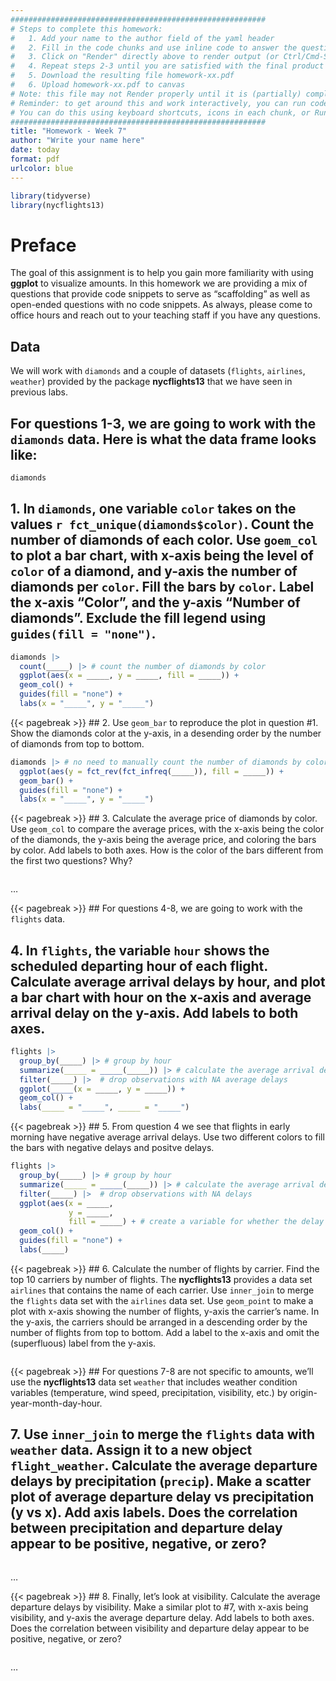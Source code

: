 ```yaml
---
#########################################################
# Steps to complete this homework:
#   1. Add your name to the author field of the yaml header
#   2. Fill in the code chunks and use inline code to answer the questions 
#   3. Click on "Render" directly above to render output (or Ctrl/Cmd-Shift-K)
#   4. Repeat steps 2-3 until you are satisfied with the final product
#   5. Download the resulting file homework-xx.pdf
#   6. Upload homework-xx.pdf to canvas
# Note: this file may not Render properly until it is (partially) completed
# Reminder: to get around this and work interactively, you can run code chunks on their own
# You can do this using keyboard shortcuts, icons in each chunk, or Run at the top right of this pane
#########################################################
title: "Homework - Week 7"
author: "Write your name here"
date: today
format: pdf
urlcolor: blue
---
```


```r
library(tidyverse)
library(nycflights13)
```

# Preface

The goal of this assignment is to help you gain more familiarity with using **ggplot** to visualize amounts. In this homework we are providing a mix of questions that provide code snippets to serve as "scaffolding" as well as open-ended questions with no code snippets. As always, please come to office hours and reach out to your teaching staff if you have any questions.

## Data

We will work with `diamonds` and a couple of datasets (`flights`, `airlines`, `weather`) provided by the package **nycflights13** that we have seen in previous labs.

## For questions 1-3, we are going to work with the `diamonds` data. Here is what the data frame looks like:

``` r
diamonds
```


<!--- Please leave the code above unchanged. Questions start from here. --->

## 1. In `diamonds`, one variable `color` takes on the values `r fct_unique(diamonds$color)`. Count the number of diamonds of each color. Use `goem_col` to plot a bar chart, with x-axis being the level of `color` of a diamond, and y-axis the number of diamonds per `color`. Fill the bars by `color`. Label the x-axis "Color", and the y-axis "Number of diamonds". Exclude the fill legend using `guides(fill = "none")`.

``` r
diamonds |> 
  count(_____) |> # count the number of diamonds by color
  ggplot(aes(x = _____, y = _____, fill = _____)) +   
  geom_col() +
  guides(fill = "none") +
  labs(x = "_____", y = "_____")
```


{{< pagebreak >}}
## 2. Use `geom_bar` to reproduce the plot in question #1. Show the diamonds color at the y-axis, in a desending order by the number of diamonds from top to bottom.

``` r
diamonds |> # no need to manually count the number of diamonds by color this time
  ggplot(aes(y = fct_rev(fct_infreq(_____)), fill = _____)) +
  geom_bar() +
  guides(fill = "none") +
  labs(x = "_____", y = "_____")
```


{{< pagebreak >}}
## 3. Calculate the average price of diamonds by color. Use `geom_col` to compare the average prices, with the x-axis being the color of the diamonds, the y-axis being the average price, and coloring the bars by color. Add labels to both axes. How is the color of the bars different from the first two questions? Why?
<!-- No tips this time! -->

``` r

```
...


{{< pagebreak >}}
## For questions 4-8, we are going to work with the `flights` data.

## 4. In `flights`, the variable `hour` shows the scheduled departing hour of each flight. Calculate average arrival delays by hour, and plot a bar chart with hour on the x-axis and average arrival delay on the y-axis. Add labels to both axes.

``` r
flights |>
  group_by(_____) |> # group by hour
  summarize(_____ = _____(_____)) |> # calculate the average arrival delay (by hour), removing NAs
  filter(_____) |>  # drop observations with NA average delays
  ggplot(_____(x = _____, y = _____)) +
  geom_col() +
  labs(_____ = "_____", _____ = "_____")
```


{{< pagebreak >}}
## 5. From question 4 we see that flights in early morning have negative average arrival delays. Use two different colors to fill the bars with negative delays and positve delays.
<!-- Tip: You can generate a new variable indicating whether the average arrival delay is positive or negative. Then use this variable in the fill argument in aesthetics.  -->

``` r
flights |>
  group_by(_____) |> # group by hour
  summarize(_____ = _____(_____)) |> # calculate the average arrival delay (by hour), removing NAs
  filter(_____) |>  # drop observations with NA delays
  ggplot(aes(x = _____,
             y = _____,
             fill = _____) + # create a variable for whether the delay is negative or not
  geom_col() +
  guides(fill = "none") +
  labs(_____)
```


{{< pagebreak >}}
## 6. Calculate the number of flights by carrier. Find the top 10 carriers by number of flights. The **nycflights13** provides a data set `airlines` that contains the name of each carrier. Use `inner_join` to merge the `flights` data set with the `airlines` data set. Use `geom_point` to make a plot with x-axis showing the number of flights, y-axis the carrier's name. In the y-axis, the carriers should be arranged in a descending order by the number of flights from top to bottom. Add a label to the x-axis and omit the (superfluous) label from the y-axis.
<!-- No tips this time! -->

```r

```


{{< pagebreak >}}
## For questions 7-8 are not specific to amounts, we'll use the **nycflights13** data set `weather` that includes weather condition variables (temperature, wind speed, precipitation, visibility, etc.) by origin-year-month-day-hour.

## 7. Use `inner_join` to merge the `flights` data with `weather` data. Assign it to a new object `flight_weather`. Calculate the average departure delays by precipitation (`precip`). Make a scatter plot of average departure delay vs precipitation (y vs x). Add axis labels. Does the correlation between precipitation and departure delay appear to be positive, negative, or zero?
<!-- No tips this time! -->

``` r

```
...


{{< pagebreak >}}
## 8. Finally, let's look at visibility. Calculate the average departure delays by visibility. Make a similar plot to #7, with x-axis being visibility, and y-axis the average departure delay. Add labels to both axes. Does the correlation between visibility and departure delay appear to be positive, negative, or zero?
<!-- No tips this time! -->
 
``` r

```
...

